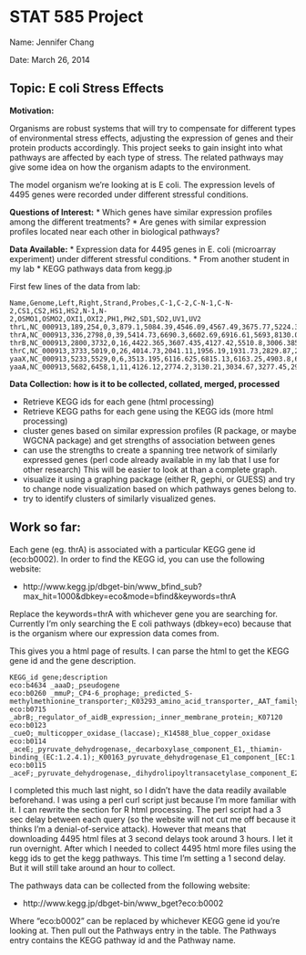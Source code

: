 STAT 585 Project
========================================================
Name: Jennifer Chang

Date: March 26, 2014

Topic: E coli Stress Effects
-----------------------

**Motivation:**

Organisms are robust systems that will try to compensate for different types of environmental stress effects, adjusting the expression of genes and their protein products accordingly.  This project seeks to gain insight into what pathways are affected by each type of stress. The related pathways may give some idea on how the organism adapts to the environment.

The model organism we're looking at is E coli.  The expression levels of 4495 genes were recorded under different stressful conditions. 

**Questions of Interest:**
* Which genes have similar expression profiles among the different treatments?
* Are genes with similar expression profiles located near each other in biological pathways?

**Data Available:**
* Expression data for 4495 genes in E. coli (microarray experiment) under different stressful conditions.
  * From another student in my lab
* KEGG pathways data from kegg.jp

First few lines of the data from lab:

    Name,Genome,Left,Right,Strand,Probes,C-1,C-2,C-N-1,C-N-2,CS1,CS2,HS1,HS2,N-1,N-2,OSMO1,OSMO2,OXI1,OXI2,PH1,PH2,SD1,SD2,UV1,UV2
    thrL,NC_000913,189,254,0,3,879.1,5084.39,4546.09,4567.49,3675.77,5224.34,4478.29,5322.83,4964.07,3454.97,4531.38,5980.55,4280.31,4850.89,3877.28,4390.3,3610.96,5444.51,4576.56,5368.29
    thrA,NC_000913,336,2798,0,39,5414.73,6690.3,6602.69,6916.61,5693,8130.07,7332.8,6655.32,6538.31,6087.38,7587.61,6557.46,6601.19,7295.16,8032.49,5096.85,5872.61,7340.37,5964.53,6941.64
    thrB,NC_000913,2800,3732,0,16,4422.365,3607.435,4127.42,5510.8,3006.385,6201.945,5435.84,4829.43,4367.41,3465.7,4787.79,3764.09,4325.555,5197.31,4645.045,3809.18,3088.84,4003.335,3446.44,4755.96
    thrC,NC_000913,3733,5019,0,26,4014.73,2041.11,1956.19,1931.73,2829.87,2325.45,1953.05,1575.68,1997.17,2260.375,1847.94,2194.68,1839.93,1744.595,2610.36,3306.395,2979.075,1716.985,2523.655,1791.38
    yaaX,NC_000913,5233,5529,0,6,3513.195,6116.625,6815.13,6163.25,4903.8,6683.355,7913.935,7055.21,8745.9,4858.61,6504.795,5744.08,6892.02,7080.175,4930.425,7799.265,4315.725,8836.68,3821.76,6740.79
    yaaA,NC_000913,5682,6458,1,11,4126.12,2774.2,3130.21,3034.67,3277.45,2993.66,3355.36,3390.82,2569.19,3783.69,3070.14,2838.48,3170.14,1797.61,3152.4,2820.47,3868.44,2551.58,4514.88,3082.76
    
**Data Collection: how is it to be collected, collated, merged, processed**

* Retrieve KEGG ids for each gene (html processing)
* Retrieve KEGG paths for each gene using the KEGG ids (more html processing)
* cluster genes based on similar expression profiles (R package, or maybe WGCNA package) and get strengths of association between genes
* can use the strengths to create a spanning tree network of similarly expressed genes (perl code already available in my lab that I use for other research) This will be easier to look at than a complete graph.
* visualize it using a graphing package (either R, gephi, or GUESS) and try to change node visualization based on which pathways genes belong to.
* try to identify clusters of similarly visualized genes.

Work so far:
-----------
Each gene (eg. thrA) is associated with a particular KEGG gene id (eco:b0002).  In order to find the KEGG id, you can use the following website:

* http://www.kegg.jp/dbget-bin/www_bfind_sub?max_hit=1000&dbkey=eco&mode=bfind&keywords=thrA
    
Replace the keywords=thrA with whichever gene you are searching for.  Currently I'm only searching the E coli pathways (dbkey=eco) because that is the organism where our expression data comes from.

This gives you a html page of results.  I can parse the html to get the KEGG gene id and the gene description.

    KEGG_id gene;description
    eco:b4634 _aaaD;_pseudogene
    eco:b0260 _mmuP;_CP4-6_prophage;_predicted_S-methylmethionine_transporter;_K03293_amino_acid_transporter,_AAT_family
    eco:b0715 _abrB;_regulator_of_aidB_expression;_inner_membrane_protein;_K07120
    eco:b0123 _cueO;_multicopper_oxidase_(laccase);_K14588_blue_copper_oxidase
    eco:b0114 _aceE;_pyruvate_dehydrogenase,_decarboxylase_component_E1,_thiamin-binding_(EC:1.2.4.1);_K00163_pyruvate_dehydrogenase_E1_component_[EC:1.2.4.1]
    eco:b0115 _aceF;_pyruvate_dehydrogenase,_dihydrolipoyltransacetylase_component_E2_(EC:2.3.1.12);_K00627_pyruvate_dehydrogenase_E2_component_(dihydrolipoamide_acetyltransferase)_[EC:2.3.1.12]
    
I completed this much last night, so I didn't have the data readily available beforehand.  I was using a perl curl script just because I'm more familiar with it. I can rewrite the section for R html processing. The perl script had a 3 sec delay between each query (so the website will not cut me off because it thinks I'm a denial-of-service attack).  However that means that downloading 4495 html files at 3 second delays took around 3 hours. I let it run overnight. After which I needed to collect 4495 html more files using the kegg ids to get the kegg pathways. This time I'm setting a 1 second delay.  But it will still take around an hour to collect. 


The pathways data can be collected from the following website:

* http://www.kegg.jp/dbget-bin/www_bget?eco:b0002

Where "eco:b0002" can be replaced by whichever KEGG gene id you're looking at.  Then pull out the Pathways entry in the table. The Pathways entry contains the KEGG pathway id and the Pathway name.

<!-- comment
#=======
Load information from Twitter:
#```{r}
# Connect to Twitter
# Online Directions: http://thinktostart.wordpress.com/2013/05/22/twitter-authentification-with-r/
library(RCurl)
options(RCurlOptions=list(cainfo=system.file("CurlSSL", "cacert.pem",package="RCurl")))
require(twitteR)
reqURL<-"https://api.twitter.com/oauth/request_token"
accessURL<-"https://api.twitter.com/oauth/access_token"
authURL<-"https://api.twitter.com/oauth/authorize"
consumerKey<-"7LTjhEJ19yEs5rsV5x60TA"
consumerSecret<-"8YZc0wfGVvi5IOIsN795QxXubSnKNwiHH4C2xiWMPc"

twitCred<-OAuthFactory$new(consumerKey=consumerKey,consumerSecret=consumerSecret, requestURL=reqURL, accessURL=accessURL, authURL=authURL)
twitCred$handshake(cainfo=system.file("CurlSSL","cacert.pem",package="RCurl"))
registerTwitterOAuth(twitCred)

# work with Twitter Data
rsTweets<-searchTwitter("#Olympics", n=500) # search twitter
saveRDS(rsTweets, file="rsTweets.RData") # save search
rsTweets<-readRDS("rsTweets.RData") # read in saved search
str(rsTweets[[1]])

rsTweets[[1]]$getText()
rsTweets[[1]]$getScreenName()
library(plyr)
tweets.df=ldply(rsTweets,function(t) t$toDataFrame())
names(tweets.df)
head(tweets.df)
head(tweets.df$text)
head(tweets.df$screenName)
```

Shiny basic example
#```{r}
library(shiny)
runExample("01_hello")
runExample()

# Creating a Shiny app requires creating two files and putting it into a folder (e.g. shiny_app)
# 1) ui.R (user interface)
# 2) server.R

runApp("shiny_app") # run the app by giving the folder name (and loc)
```
-->
